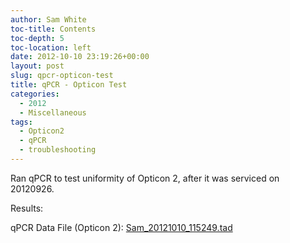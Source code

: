 ```yaml
---
author: Sam White
toc-title: Contents
toc-depth: 5
toc-location: left
date: 2012-10-10 23:19:26+00:00
layout: post
slug: qpcr-opticon-test
title: qPCR - Opticon Test
categories:
  - 2012
  - Miscellaneous
tags:
  - Opticon2
  - qPCR
  - troubleshooting
---
```


Ran qPCR to test uniformity of Opticon 2, after it was serviced on 20120926.

Results:

qPCR Data File (Opticon 2): [Sam_20121010_115249.tad](https://eagle.fish.washington.edu/Arabidopsis/qPCR/Opticon/Sam_20121010_115249.tad)
